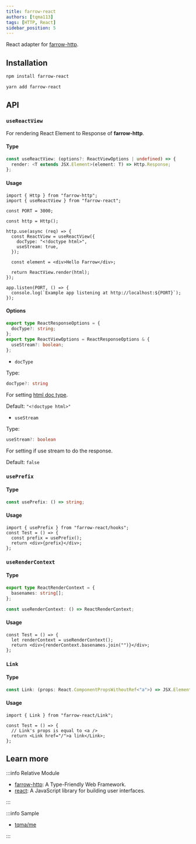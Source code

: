 ```yaml
---
title: farrow-react
authors: [tqma113]
tags: [HTTP, React]
sidebar_position: 5
---
```



React adapter for [farrow-http](./02-farrow-http.mdx).

## Installation

<Tabs groupId="package-tool">
<TabItem value="npm" label="npm">

```bash
npm install farrow-react
```

</TabItem>
<TabItem value="yarn" label="Yarn" default>

```bash
yarn add farrow-react
```

</TabItem>
</Tabs>

## API

### `useReactView`

For rendering React Element to Response of **farrow-http**.

#### Type

```ts
const useReactView: (options?: ReactViewOptions | undefined) => {
  render: <T extends JSX.Element>(element: T) => Http.Response;
};
```

#### Usage

```tsx
import { Http } from "farrow-http";
import { useReactView } from "farrow-react";

const PORT = 3000;

const http = Http();

http.use(async (req) => {
  const ReactView = useReactView({
    docType: "<!doctype html>",
    useStream: true,
  });

  const element = <div>Hello Farrow</div>;

  return ReactView.render(html);
});

app.listen(PORT, () => {
  console.log(`Example app listening at http://localhost:${PORT}`);
});
```

#### Options

```ts
export type ReactResponseOptions = {
  docType?: string;
};
export type ReactViewOptions = ReactResponseOptions & {
  useStream?: boolean;
};
```

- `docType`

Type:

```ts
docType?: string
```

For setting [html doc type](https://developer.mozilla.org/en-US/docs/Glossary/Doctype).

Default: `"<!doctype html>"`

- `useStream`

Type:

```ts
useStream?: boolean
```

For setting if use stream to do the response.

Default: `false`

### `usePrefix`

#### Type

```ts
const usePrefix: () => string;
```

#### Usage

```tsx
import { usePrefix } from "farrow-react/hooks";
const Test = () => {
  const prefix = usePrefix();
  return <div>{prefix}</div>;
};
```

### `useRenderContext`

#### Type

```ts
export type ReactRenderContext = {
  basenames: string[];
};

const useRenderContext: () => ReactRenderContext;
```

#### Usage

```tsx
const Test = () => {
  let renderContext = useRenderContext();
  return <div>{renderContext.basenames.join("")}</div>;
};
```

### `Link`

#### Type

```ts
const Link: (props: React.ComponentPropsWithoutRef<"a">) => JSX.Element;
```

#### Usage

```tsx
import { Link } from "farrow-react/Link";

const Test = () => {
  // Link's props is equal to <a />
  return <Link href="/">a link</Link>;
};
```

## Learn more

:::info Relative Module

- [farrow-http](./02-farrow-http.mdx): A Type-Friendly Web Framework.
- [react](https://reactjs.org/): A JavaScript library for building user interfaces.

:::

:::info Sample

- [tqma/me](https://github.com/tqma113/me/blob/main/start.ts)

:::

